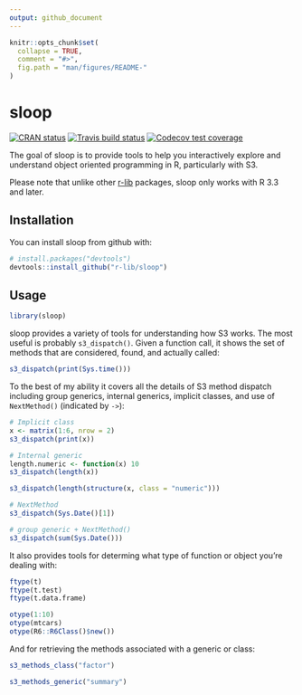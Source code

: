 ```yaml
---
output: github_document
---
```


<!-- README.md is generated from README.Rmd. Please edit that file -->

```r
knitr::opts_chunk$set(
  collapse = TRUE,
  comment = "#>",
  fig.path = "man/figures/README-"
)
```

# sloop

[![CRAN status](https://www.r-pkg.org/badges/version/sloop)](https://cran.r-project.org/package=sloop)
[![Travis build status](https://travis-ci.org/r-lib/sloop.svg?branch=master)](https://travis-ci.org/r-lib/sloop)
[![Codecov test coverage](https://codecov.io/gh/r-lib/sloop/branch/master/graph/badge.svg)](https://codecov.io/github/r-lib/sloop?branch=master)

The goal of sloop is to provide tools to help you interactively explore and understand object oriented programming in R, particularly with S3.

Please note that unlike other [r-lib](https://github.com/r-lib) packages, sloop only works with R 3.3 and later.

## Installation

You can install sloop from github with:

```r
# install.packages("devtools")
devtools::install_github("r-lib/sloop")
```

## Usage

```r
library(sloop)
```

sloop provides a variety of tools for understanding how S3 works. The most useful is probably `s3_dispatch()`. Given a function call, it shows the set of methods that are considered, found, and actually called:

```r
s3_dispatch(print(Sys.time()))
```

To the best of my ability it covers all the details of S3 method dispatch including group generics, internal generics, implicit classes, and use of `NextMethod()` (indicated by `->`):

```r
# Implicit class
x <- matrix(1:6, nrow = 2)
s3_dispatch(print(x))

# Internal generic 
length.numeric <- function(x) 10
s3_dispatch(length(x))

s3_dispatch(length(structure(x, class = "numeric")))

# NextMethod
s3_dispatch(Sys.Date()[1])

# group generic + NextMethod()
s3_dispatch(sum(Sys.Date()))
```

It also provides tools for determing what type of function or object you're dealing with:

```r
ftype(t)
ftype(t.test)
ftype(t.data.frame)

otype(1:10)
otype(mtcars)
otype(R6::R6Class()$new())
```

And for retrieving the methods associated with a generic or class:

```r
s3_methods_class("factor")

s3_methods_generic("summary")
```

